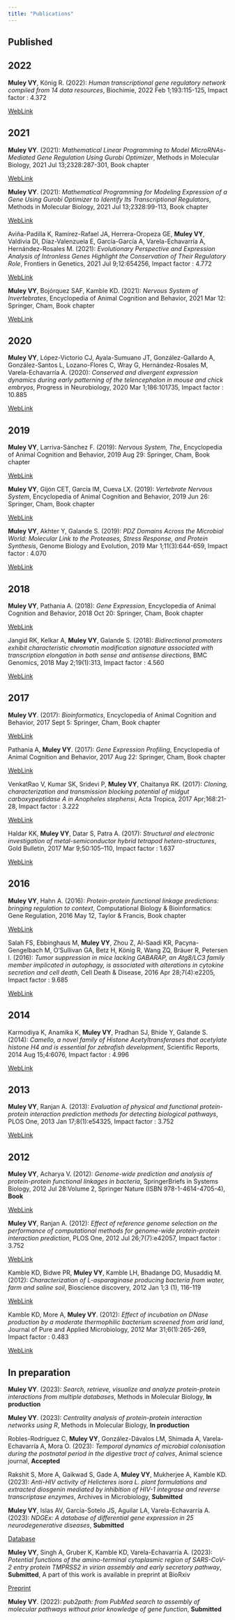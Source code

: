 ```yaml
---
title: "Publications"
---
```


## Published

## 2022

**Muley VY**, König R. (2022): *Human transcriptional gene regulatory network compiled from 14 data resources*, Biochimie, 2022 Feb 1;193:115-125, Impact factor : 4.372

<a href="https://doi.org/10.1016/j.biochi.2021.10.016" target="_blank" class="btn btn-outline-primary btn-sm" role="button">WebLink</a>

## 2021

**Muley VY**. (2021): *Mathematical Linear Programming to Model MicroRNAs-Mediated Gene Regulation Using Gurobi Optimizer*, Methods in Molecular Biology, 2021 Jul 13;2328:287-301, Book chapter

<a href="https://doi.org/10.1007/978-1-0716-1534-8_19" target="_blank" class="btn btn-outline-primary btn-sm" role="button">WebLink</a>

**Muley VY**. (2021): *Mathematical Programming for Modeling Expression of a Gene Using Gurobi Optimizer to Identify Its Transcriptional Regulators*, Methods in Molecular Biology, 2021 Jul 13;2328:99-113, Book chapter

<a href="https://doi.org/10.1007/978-1-0716-1534-8_6" target="_blank" class="btn btn-outline-primary btn-sm" role="button">WebLink</a>

Aviña-Padilla K, Ramírez-Rafael JA, Herrera-Oropeza GE, **Muley VY**, Valdivia DI, Díaz-Valenzuela E, García-García A, Varela-Echavarría A, Hernández-Rosales M. (2021): *Evolutionary Perspective and Expression Analysis of Intronless Genes Highlight the Conservation of Their Regulatory Role*, Frontiers in Genetics, 2021 Jul 9;12:654256, Impact factor : 4.772

<a href="https://doi.org/10.3389/fgene.2021.654256" target="_blank" class="btn btn-outline-primary btn-sm" role="button">WebLink</a>

**Muley VY**, Bojórquez SAF, Kamble KD. (2021): *Nervous System of Invertebrates*, Encyclopedia of Animal Cognition and Behavior, 2021 Mar 12: Springer, Cham, Book chapter

<a href="https://doi.org/10.1007/978-3-319-47829-6_1227-2" target="_blank" class="btn btn-outline-primary btn-sm" role="button">WebLink</a>

## 2020

**Muley VY**, López-Victorio CJ, Ayala-Sumuano JT, González-Gallardo A, González-Santos L, Lozano-Flores C, Wray G, Hernández-Rosales M, Varela-Echavarría A. (2020): *Conserved and divergent expression dynamics during early patterning of the telencephalon in mouse and chick embryos*, Progress in Neurobiology, 2020 Mar 1;186:101735, Impact factor : 10.885

<a href="https://doi.org/10.1016/j.pneurobio.2019.101735" target="_blank" class="btn btn-outline-primary btn-sm" role="button">WebLink</a>

## 2019

**Muley VY**, Larriva-Sánchez F. (2019): *Nervous System, The*, Encyclopedia of Animal Cognition and Behavior, 2019 Aug 29: Springer, Cham, Book chapter

<a href="https://doi.org/10.1007/978-3-319-47829-6_589-1" target="_blank" class="btn btn-outline-primary btn-sm" role="button">WebLink</a>

**Muley VY**, Gijón CET, García IM, Cueva LX. (2019): *Vertebrate Nervous System*, Encyclopedia of Animal Cognition and Behavior, 2019 Jun 26: Springer, Cham, Book chapter

<a href="https://doi.org/10.1007/978-3-319-47829-6_587-1" target="_blank" class="btn btn-outline-primary btn-sm" role="button">WebLink</a>

**Muley VY**, Akhter Y, Galande S. (2019): *PDZ Domains Across the Microbial World: Molecular Link to the Proteases, Stress Response, and Protein Synthesis*, Genome Biology and Evolution, 2019 Mar 1;11(3):644-659, Impact factor : 4.070

<a href="https://doi.org/10.1093/gbe/evz023" target="_blank" class="btn btn-outline-primary btn-sm" role="button">WebLink</a>

## 2018

**Muley VY**, Pathania A. (2018): *Gene Expression*, Encyclopedia of Animal Cognition and Behavior, 2018 Oct 20: Springer, Cham, Book chapter

<a href="https://doi.org/10.1007/978-3-319-47829-6_49-2" target="_blank" class="btn btn-outline-primary btn-sm" role="button">WebLink</a>

Jangid RK, Kelkar A, **Muley VY**, Galande S. (2018): *Bidirectional promoters exhibit characteristic chromatin modification signature associated with transcription elongation in both sense and antisense directions*, BMC Genomics, 2018 May 2;19(1):313, Impact factor : 4.560

<a href="https://doi.org/10.1186/s12864-018-4697-7" target="_blank" class="btn btn-outline-primary btn-sm" role="button">WebLink</a>

## 2017

**Muley VY**. (2017): *Bioinformatics*, Encyclopedia of Animal Cognition and Behavior, 2017 Sept 5: Springer, Cham, Book chapter

<a href="https://doi.org/10.1007/978-3-319-47829-6_41-1" target="_blank" class="btn btn-outline-primary btn-sm" role="button">WebLink</a>

Pathania A, **Muley VY**. (2017): *Gene Expression Profiling*, Encyclopedia of Animal Cognition and Behavior, 2017 Aug 22: Springer, Cham, Book chapter

<a href="https://doi.org/10.1007/978-3-319-47829-6_9-1" target="_blank" class="btn btn-outline-primary btn-sm" role="button">WebLink</a>

VenkatRao V, Kumar SK, Sridevi P, **Muley VY**, Chaitanya RK. (2017): *Cloning, characterization and transmission blocking potential of midgut carboxypeptidase A in Anopheles stephensi*, Acta Tropica, 2017 Apr;168:21-28, Impact factor : 3.222

<a href="https://doi.org/10.1016/j.actatropica.2016.12.035" target="_blank" class="btn btn-outline-primary btn-sm" role="button">WebLink</a>

Haldar KK, **Muley VY**, Datar S, Patra A. (2017): *Structural and electronic investigation of metal-semiconductor hybrid tetrapod hetero-structures*, Gold Bulletin, 2017 Mar 9;50:105--110, Impact factor : 1.637

<a href="https://doi.org/10.1007/978-3-319-47829-6_1227-2" target="_blank" class="btn btn-outline-primary btn-sm" role="button">WebLink</a>

## 2016

**Muley VY**, Hahn A. (2016): *Protein-protein functional linkage predictions: bringing regulation to context*, Computational Biology & Bioinformatics: Gene Regulation, 2016 May 12, Taylor & Francis, Book chapter

<a href="https://www.taylorfrancis.com/chapters/mono/10.1201/b20026-13/protein-protein-functional-linkage-predictions-bringing-regulation-context-ka-chun-wong" target="_blank" class="btn btn-outline-primary btn-sm" role="button">WebLink</a>

Salah FS, Ebbinghaus M, **Muley VY**, Zhou Z, Al-Saadi KR, Pacyna-Gengelbach M, O'Sullivan GA, Betz H, König R, Wang ZQ, Bräuer R, Petersen I. (2016): *Tumor suppression in mice lacking GABARAP, an Atg8/LC3 family member implicated in autophagy, is associated with alterations in cytokine secretion and cell death*, Cell Death & Disease, 2016 Apr 28;7(4):e2205, Impact factor : 9.685

<a href="https://doi.org/10.1038/cddis.2016.93" target="_blank" class="btn btn-outline-primary btn-sm" role="button">WebLink</a>

## 2014

Karmodiya K, Anamika K, **Muley VY**, Pradhan SJ, Bhide Y, Galande S. (2014): *Camello, a novel family of Histone Acetyltransferases that acetylate histone H4 and is essential for zebrafish development*, Scientific Reports, 2014 Aug 15;4:6076, Impact factor : 4.996

<a href="https://doi.org/10.1038/srep06076" target="_blank" class="btn btn-outline-primary btn-sm" role="button">WebLink</a>

## 2013

**Muley VY**, Ranjan A. (2013): *Evaluation of physical and functional protein-protein interaction prediction methods for detecting biological pathways*, PLOS One, 2013 Jan 17;8(1):e54325, Impact factor : 3.752

<a href="https://doi.org/10.1371/journal.pone.0054325" target="_blank" class="btn btn-outline-primary btn-sm" role="button">WebLink</a>

## 2012

**Muley VY**, Acharya V. (2012): *Genome-wide prediction and analysis of protein-protein functional linkages in bacteria*, SpringerBriefs in Systems Biology, 2012 Jul 28:Volume 2, Springer Nature (ISBN 978-1-4614-4705-4), **Book**

<a href="https://doi.org/10.1007/978-1-4614-4705-4" target="_blank" class="btn btn-outline-primary btn-sm" role="button">WebLink</a>

**Muley VY**, Ranjan A. (2012): *Effect of reference genome selection on the performance of computational methods for genome-wide protein-protein interaction prediction*, PLOS One, 2012 Jul 26;7(7):e42057, Impact factor : 3.752

<a href="https://doi.org/10.1371/journal.pone.0042057" target="_blank" class="btn btn-outline-primary btn-sm" role="button">WebLink</a>

Kamble KD, Bidwe PR, **Muley VY**, Kamble LH, Bhadange DG, Musaddiq M. (2012): *Characterization of L-asparaginase producing bacteria from water, farm and saline soil*, Bioscience discovery, 2012 Jan 1;3 (1), 116-119

<a href="https://jbsd.in/Vol%203%20No1/KDKamble116-119.pdf" target="_blank" class="btn btn-outline-primary btn-sm" role="button">WebLink</a>

Kamble KD, More A, **Muley VY**. (2012): *Effect of incubation on DNase production by a moderate thermophilic bacterium screened from arid land*, Journal of Pure and Applied Microbiology, 2012 Mar 31;6(1):265-269, Impact factor : 0.483

<a href="https://microbiologyjournal.org/effect-of-incubation-on-dnase-production-by-a-moderate-thermophilic-bacterium-screened-from-arid-land/" target="_blank" class="btn btn-outline-primary btn-sm" role="button">WebLink</a>

## In preparation

**Muley VY**. (2023): *Search, retrieve, visualize and analyze protein-protein interactions from multiple databases*, Methods in Molecular Biology, **In production**

**Muley VY**. (2023): *Centrality analysis of protein-protein interaction networks using R*, Methods in Molecular Biology, **In production**

Robles-Rodríguez C, **Muley VY**, González-Dávalos LM, Shimada A, Varela-Echavarría A, Mora O. (2023): *Temporal dynamics of microbial colonisation during the postnatal period in the digestive tract of calves*, Animal science journal, **Accepted**

Rakshit S, More A, Gaikwad S, Gade A, **Muley VY**, Mukherjee A, Kamble KD. (2023): *Anti-HIV activity of Helicteres isora L. plant formulations and extracted diosgenin mediated by inhibition of
HIV-1 integrase and reverse transcriptase enzymes*, Archives in Microbiology, **Submitted**

**Muley VY**, Islas AV, García-Sotelo JS, Aguilar LA, Varela-Echavarría A. (2023): *NDGEx: A database of differential gene expression in 25 neurodegenerative diseases*, **Submitted**

<a href="http://ndgex.lavis.unam.mx/" target="_blank" class="btn btn-outline-secondary btn-sm" role="button">Database</a>

**Muley VY**, Singh A, Gruber K, Kamble KD, Varela-Echavarría A. (2023): *Potential functions of the amino-terminal cytoplasmic region of SARS-CoV-2 entry protein TMPRSS2 in virion assembly and early secretory pathway*, **Submitted**, A part of this work is available in preprint at BioRxiv

<a href="https://doi.org/10.1101/2021.04.26.441280" target="_blank" class="btn btn-outline-success btn-sm" role="button">Preprint</a>

**Muley VY**. (2022): *pub2path: from PubMed search to assembly of molecular pathways without prior knowledge of gene function*, **Submitted**
